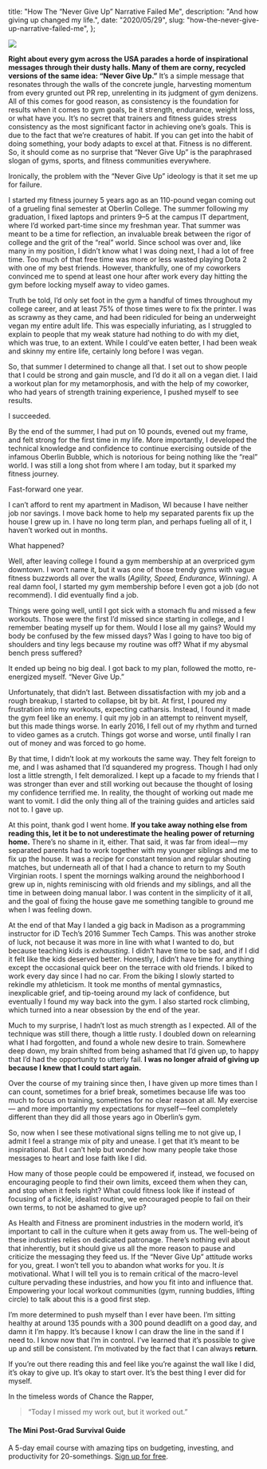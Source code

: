   title: "How The “Never Give Up” Narrative Failed Me",
  description: "And how giving up changed my life.",
  date: "2020/05/29",
  slug: "how-the-never-give-up-narrative-failed-me",
};

![](/assets/img/0__XAuDD0dWI30BNx__K.jpg)

**Right about every gym across the USA parades a horde of inspirational messages through their dusty halls. Many of them are corny, recycled versions of the same idea: “Never Give Up.”** It’s a simple message that resonates through the walls of the concrete jungle, harvesting momentum from every grunted out PR rep, unrelenting in its judgment of gym denizens. All of this comes for good reason, as consistency is the foundation for results when it comes to gym goals, be it strength, endurance, weight loss, or what have you. It’s no secret that trainers and fitness guides stress consistency as the most significant factor in achieving one’s goals. This is due to the fact that we’re creatures of habit. If you can get into the habit of doing something, your body adapts to excel at that. Fitness is no different. So, it should come as no surprise that “Never Give Up” is the paraphrased slogan of gyms, sports, and fitness communities everywhere.

Ironically, the problem with the “Never Give Up” ideology is that it set me up for failure.

I started my fitness journey 5 years ago as an 110-pound vegan coming out of a grueling final semester at Oberlin College. The summer following my graduation, I fixed laptops and printers 9–5 at the campus IT department, where I’d worked part-time since my freshman year. That summer was meant to be a time for reflection, an invaluable break between the rigor of college and the grit of the “real” world. Since school was over and, like many in my position, I didn’t know what I was doing next, I had a lot of free time. Too much of that free time was more or less wasted playing Dota 2 with one of my best friends. However, thankfully, one of my coworkers convinced me to spend at least one hour after work every day hitting the gym before locking myself away to video games.

Truth be told, I’d only set foot in the gym a handful of times throughout my college career, and at least 75% of those times were to fix the printer. I was as scrawny as they came, and had been ridiculed for being an underweight vegan my entire adult life. This was especially infuriating, as I struggled to explain to people that my weak stature had nothing to do with my diet, which was true, to an extent. While I could’ve eaten better, I had been weak and skinny my entire life, certainly long before I was vegan.

So, that summer I determined to change all that. I set out to show people that I could be strong and gain muscle, and I’d do it all on a vegan diet. I laid a workout plan for my metamorphosis, and with the help of my coworker, who had years of strength training experience, I pushed myself to see results.

I succeeded.

By the end of the summer, I had put on 10 pounds, evened out my frame, and felt strong for the first time in my life. More importantly, I developed the technical knowledge and confidence to continue exercising outside of the infamous Oberlin Bubble, which is notorious for being nothing like the “real” world. I was still a long shot from where I am today, but it sparked my fitness journey.

Fast-forward one year.

I can’t afford to rent my apartment in Madison, WI because I have neither job nor savings. I move back home to help my separated parents fix up the house I grew up in. I have no long term plan, and perhaps fueling all of it, I haven’t worked out in months.

What happened?

Well, after leaving college I found a gym membership at an overpriced gym downtown. I won’t name it, but it was one of those trendy gyms with vague fitness buzzwords all over the walls (_Agility, Speed, Endurance, Winning)._ A real damn fool, I started my gym membership before I even got a job (do not recommend). I did eventually find a job.

Things were going well, until I got sick with a stomach flu and missed a few workouts. Those were the first I’d missed since starting in college, and I remember beating myself up for them. Would I lose all my gains? Would my body be confused by the few missed days? Was I going to have too big of shoulders and tiny legs because my routine was off? What if my abysmal bench press suffered?

It ended up being no big deal. I got back to my plan, followed the motto, re-energized myself. “Never Give Up.”

Unfortunately, that didn’t last. Between dissatisfaction with my job and a rough breakup, I started to collapse, bit by bit. At first, I poured my frustration into my workouts, expecting catharsis. Instead, I found it made the gym feel like an enemy. I quit my job in an attempt to reinvent myself, but this made things worse. In early 2016, I fell out of my rhythm and turned to video games as a crutch. Things got worse and worse, until finally I ran out of money and was forced to go home.

By that time, I didn’t look at my workouts the same way. They felt foreign to me, and I was ashamed that I’d squandered my progress. Though I had only lost a little strength, I felt demoralized. I kept up a facade to my friends that I was stronger than ever and still working out because the thought of losing my confidence terrified me. In reality, the thought of working out made me want to vomit. I did the only thing all of the training guides and articles said not to. I gave up.

At this point, thank god I went home. **If you take away nothing else from reading this, let it be to not underestimate the healing power of returning home.** There’s no shame in it, either. That said, it was far from ideal — my separated parents had to work together with my younger siblings and me to fix up the house. It was a recipe for constant tension and regular shouting matches, but underneath all of that I had a chance to return to my South Virginian roots. I spent the mornings walking around the neighborhood I grew up in, nights reminiscing with old friends and my siblings, and all the time in between doing manual labor. I was content in the simplicity of it all, and the goal of fixing the house gave me something tangible to ground me when I was feeling down.

At the end of that May I landed a gig back in Madison as a programming instructor for iD Tech’s 2016 Summer Tech Camps. This was another stroke of luck, not because it was more in line with what I wanted to do, but because teaching kids is _exhausting_. I didn’t have time to be sad, and if I did it felt like the kids deserved better. Honestly, I didn’t have time for anything except the occasional quick beer on the terrace with old friends. I biked to work every day since I had no car. From the biking I slowly started to rekindle my athleticism. It took me months of mental gymnastics, inexplicable grief, and tip-toeing around my lack of confidence, but eventually I found my way back into the gym. I also started rock climbing, which turned into a near obsession by the end of the year.

Much to my surprise, I hadn’t lost as much strength as I expected. All of the technique was still there, though a little rusty. I doubled down on relearning what I had forgotten, and found a whole new desire to train. Somewhere deep down, my brain shifted from being ashamed that I’d given up, to happy that I’d had the opportunity to utterly fail. **I was no longer afraid of giving up because I knew that I could start again.**

Over the course of my training since then, I have given up more times than I can count, sometimes for a brief break, sometimes because life was too much to focus on training, sometimes for no clear reason at all. My exercise— and more importantly my expectations for myself — feel completely different than they did all those years ago in Oberlin’s gym.

So, now when I see these motivational signs telling me to not give up, I admit I feel a strange mix of pity and unease. I get that it’s meant to be inspirational. But I can’t help but wonder how many people take those messages to heart and lose faith like I did.

How many of those people could be empowered if, instead, we focused on encouraging people to find their own limits, exceed them when they can, and stop when it feels right? What could fitness look like if instead of focusing of a fickle, idealist routine, we encouraged people to fail on their own terms, to not be ashamed to give up?

As Health and Fitness are prominent industries in the modern world, it’s important to call in the culture when it gets away from us. The well-being of these industries relies on dedicated patronage. There’s nothing evil about that inherently, but it should give us all the more reason to pause and criticize the messaging they feed us. If the “Never Give Up” attitude works for you, great. I won’t tell you to abandon what works for you. It _is_ motivational. What I will tell you is to remain critical of the macro-level culture pervading these industries, and how you fit into and influence that. Empowering your local workout communities (gym, running buddies, lifting circle) to talk about this is a good first step.

I’m more determined to push myself than I ever have been. I’m sitting healthy at around 135 pounds with a 300 pound deadlift on a good day, and damn it I’m happy. It’s because I know I can draw the line in the sand if I need to. I know now that I’m in control. I’ve learned that it’s possible to give up and still be consistent. I’m motivated by the fact that I can always **return**.

If you’re out there reading this and feel like you’re against the wall like I did, it’s okay to give up. It’s okay to start over. It’s the best thing I ever did for myself.

In the timeless words of Chance the Rapper,

> “Today I missed my work out, but it worked out.”

#### **The Mini Post-Grad Survival Guide**

A 5-day email course with amazing tips on budgeting, investing, and productivity for 20-somethings. [Sign up for free](https://morning-darkness-5176.ck.page/75ec2d5152).
